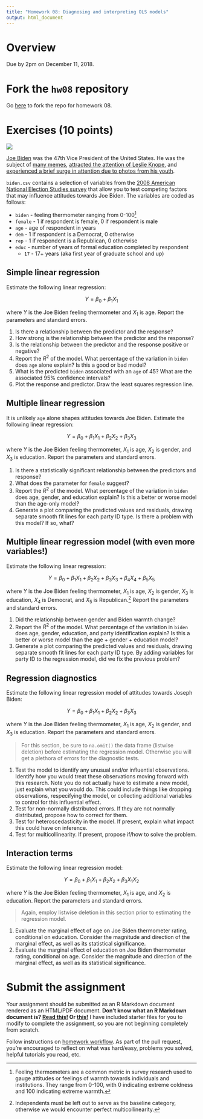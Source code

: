 ```yaml
---
title: "Homework 08: Diagnosing and interpreting OLS models"
output: html_document
---
```


# Overview

Due by 2pm on December 11, 2018.

# Fork the `hw08` repository

Go [here](https://github.com/css18/hw08) to fork the repo for homework 08.

# Exercises (10 points)

![](https://s3.amazonaws.com/media.thecrimson.com/photos/2014/10/02/103651_1299339.jpg)

[Joe Biden](https://en.wikipedia.org/wiki/Joe_Biden) was the 47th Vice President of the United States. He was the subject of [many memes](http://distractify.com/trending/2016/11/16/best-of-joe-and-obama-memes), [attracted the attention of Leslie Knope](https://www.youtube.com/watch?v=NvbMB_GGR6s), and [experienced a brief surge in attention due to photos from his youth](http://www.huffingtonpost.com/entry/joe-young-hot_us_58262f53e4b0c4b63b0c9e11).

`biden.csv` contains a selection of variables from the [2008 American National Election Studies survey](http://www.electionstudies.org/) that allow you to test competing factors that may influence attitudes towards Joe Biden. The variables are coded as follows:

* `biden` - feeling thermometer ranging from 0-100^[Feeling thermometers are a common metric in survey research used to gauge attitudes or feelings of warmth towards individuals and institutions. They range from 0-100, with 0 indicating extreme coldness and 100 indicating extreme warmth.]
* `female` - 1 if respondent is female, 0 if respondent is male
* `age` - age of respondent in years
* `dem` - 1 if respondent is a Democrat, 0 otherwise
* `rep` - 1 if respondent is a Republican, 0 otherwise
* `educ` - number of years of formal education completed by respondent
    * `17` - 17+ years (aka first year of graduate school and up)
  
## Simple linear regression

Estimate the following linear regression:

$$Y = \beta_0 + \beta_{1}X_1$$

where $Y$ is the Joe Biden feeling thermometer and $X_1$ is age. Report the parameters and standard errors.

1. Is there a relationship between the predictor and the response?
1. How strong is the relationship between the predictor and the response?
1. Is the relationship between the predictor and the response positive or negative?
1. Report the $R^2$ of the model. What percentage of the variation in `biden` does `age` alone explain? Is this a good or bad model?
1. What is the predicted `biden` associated with an `age` of 45? What are the associated 95% confidence intervals?
1. Plot the response and predictor. Draw the least squares regression line.

## Multiple linear regression

It is unlikely `age` alone shapes attitudes towards Joe Biden. Estimate the following linear regression:

$$Y = \beta_0 + \beta_{1}X_1 + \beta_{2}X_2 + \beta_{3}X_3$$

where $Y$ is the Joe Biden feeling thermometer, $X_1$ is age, $X_2$ is gender, and $X_3$ is education. Report the parameters and standard errors.

1. Is there a statistically significant relationship between the predictors and response?
1. What does the parameter for `female` suggest?
1. Report the $R^2$ of the model. What percentage of the variation in `biden` does age, gender, and education explain? Is this a better or worse model than the age-only model?
1. Generate a plot comparing the predicted values and residuals, drawing separate smooth fit lines for each party ID type. Is there a problem with this model? If so, what?

## Multiple linear regression model (with even more variables!)

Estimate the following linear regression:

$$Y = \beta_0 + \beta_{1}X_1 + \beta_{2}X_2 + \beta_{3}X_3 + \beta_{4}X_4 + \beta_{5}X_5$$

where $Y$ is the Joe Biden feeling thermometer, $X_1$ is age, $X_2$ is gender, $X_3$ is education, $X_4$ is Democrat, and $X_5$ is Republican.^[Independents must be left out to serve as the baseline category, otherwise we would encounter perfect multicollinearity.] Report the parameters and standard errors.

1. Did the relationship between gender and Biden warmth change?
1. Report the $R^2$ of the model. What percentage of the variation in `biden` does age, gender, education, and party identification explain? Is this a better or worse model than the age + gender + education model?
1. Generate a plot comparing the predicted values and residuals, drawing separate smooth fit lines for each party ID type. By adding variables for party ID to the regression model, did we fix the previous problem?

## Regression diagnostics

Estimate the following linear regression model of attitudes towards Joseph Biden:

$$Y = \beta_0 + \beta_{1}X_1 + \beta_{2}X_2 + \beta_{3}X_3$$

where $Y$ is the Joe Biden feeling thermometer, $X_1$ is age, $X_2$ is gender, and $X_3$ is education. Report the parameters and standard errors.

> For this section, be sure to `na.omit()` the data frame (listwise deletion) before estimating the regression model. Otherwise you will get a plethora of errors for the diagnostic tests.

1. Test the model to identify any unusual and/or influential observations. Identify how you would treat these observations moving forward with this research. Note you do not actually have to estimate a new model, just explain what you would do. This could include things like dropping observations, respecifying the model, or collecting additional variables to control for this influential effect.
1. Test for non-normally distributed errors. If they are not normally distributed, propose how to correct for them.
1. Test for heteroscedasticity in the model. If present, explain what impact this could have on inference.
1. Test for multicollinearity. If present, propose if/how to solve the problem.

## Interaction terms

Estimate the following linear regression model:

$$Y = \beta_0 + \beta_{1}X_1 + \beta_{2}X_2 + \beta_{3}X_1 X_2$$

where $Y$ is the Joe Biden feeling thermometer, $X_1$ is age, and $X_2$ is education. Report the parameters and standard errors.

> Again, employ listwise deletion in this section prior to estimating the regression model.

1. Evaluate the marginal effect of age on Joe Biden thermometer rating, conditional on education. Consider the magnitude and direction of the marginal effect, as well as its statistical significance.
1. Evaluate the marginal effect of education on Joe Biden thermometer rating, conditional on age. Consider the magnitude and direction of the marginal effect, as well as its statistical significance.

# Submit the assignment

Your assignment should be submitted as an R Markdown document rendered as an HTML/PDF document. **Don't know what an R Markdown document is? [Read this!](http://rmarkdown.rstudio.com/lesson-1.html) Or [this!](http://r4ds.had.co.nz/r-markdown.html)** I have included starter files for you to modify to complete the assignment, so you are not beginning completely from scratch.

Follow instructions on [homework workflow](https://cfss.uchicago.edu/hw00_homework_guidelines.html#homework_workflow). As part of the pull request, you're encouraged to reflect on what was hard/easy, problems you solved, helpful tutorials you read, etc.
